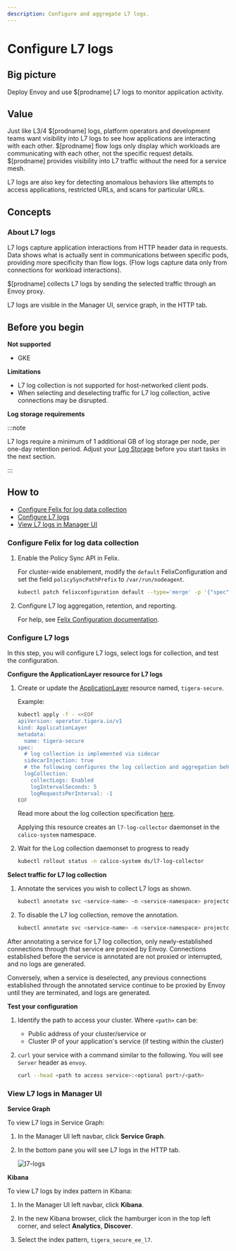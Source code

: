 ```yaml
---
description: Configure and aggregate L7 logs.
---
```


# Configure L7 logs

## Big picture

Deploy Envoy and use $[prodname] L7 logs to monitor application activity.

## Value

Just like L3/4 $[prodname] logs, platform operators and
development teams want visibility into L7 logs to see how applications are interacting with each
other. $[prodname] flow logs only display which workloads are communicating
with each other, not the specific request details. $[prodname] provides visibility into L7 traffic without the need for a service mesh.

L7 logs are also key for detecting anomalous behaviors like attempts to
access applications, restricted URLs, and scans for particular URLs.

## Concepts

### About L7 logs

L7 logs capture application interactions from HTTP header data in requests. Data shows what is actually sent in communications between specific pods, providing more specificity than flow logs. (Flow logs capture data only from connections for workload interactions).

$[prodname] collects L7 logs by sending the selected traffic through an Envoy proxy.

L7 logs are visible in the Manager UI, service graph, in the HTTP tab.

## Before you begin

**Not supported**
- GKE

**Limitations**

- L7 log collection is not supported for host-networked client pods.
- When selecting and deselecting traffic for L7 log collection, active connections may be disrupted.

**Log storage requirements**

:::note

L7 logs require a minimum of 1 additional GB of log storage per node, per one-day retention period. Adjust your [Log Storage](../../../operations/logstorage/adjust-log-storage-size.mdx) before you start tasks in the next section.

:::

## How to
- [Configure Felix for log data collection](#configure-felix-for-log-data-collection)
- [Configure L7 logs](#configure-l7-logs)
- [View L7 logs in Manager UI](#view-l7-logs-in-manager-ui)

### Configure Felix for log data collection

1. Enable the Policy Sync API in Felix.

   For cluster-wide enablement, modify the `default` FelixConfiguration and set the field `policySyncPathPrefix` to `/var/run/nodeagent`.

   ```bash
   kubectl patch felixconfiguration default --type='merge' -p '{"spec":{"policySyncPathPrefix":"/var/run/nodeagent"}}'
   ```

1. Configure L7 log aggregation, retention, and reporting.

   For help, see [Felix Configuration documentation](../../../reference/component-resources/node/felix/configuration.mdx#calico-enterprise-specific-configuration).

### Configure L7 logs

In this step, you will configure L7 logs, select logs for collection, and test the configuration.

**Configure the ApplicationLayer resource for L7 logs**

1. Create or update the [ApplicationLayer](../../../reference/installation/api.mdx#operator.tigera.io/v1.ApplicationLayer) resource named, `tigera-secure`.

   Example:

   ```bash
   kubectl apply -f - <<EOF
   apiVersion: operator.tigera.io/v1
   kind: ApplicationLayer
   metadata:
     name: tigera-secure
   spec:
     # log collection is implemented via sidecar
     sidecarInjection: true
     # the following configures the log collection and aggregation behavior
     logCollection:
       collectLogs: Enabled
       logIntervalSeconds: 5
       logRequestsPerInterval: -1
   EOF
   ```

   Read more about the log collection specification [here](../../../reference/installation/api.mdx#operator.tigera.io/v1.LogCollector).
   
   Applying this resource creates an `l7-log-collector` daemonset in the `calico-system` namespace.

1. Wait for the Log collection daemonset to progress to ready

   ```bash
   kubectl rollout status -n calico-system ds/l7-log-collector
   ```

**Select traffic for L7 log collection**

1. Annotate the services you wish to collect L7 logs as shown.

   ```bash
   kubectl annotate svc <service-name> -n <service-namespace> projectcalico.org/l7-logging=true
   ```

2. To disable the L7 log collection, remove the annotation.

   ```bash
   kubectl annotate svc <service-name> -n <service-namespace> projectcalico.org/l7-logging-
   ```

After annotating a service for L7 log collection, only newly-established connections through that service are proxied by Envoy. Connections established before the service is annotated are not proxied or interrupted, and no logs are generated.

Conversely, when a service is deselected, any previous connections established through the annotated service continue to be proxied by Envoy until they are terminated, and logs are generated.

**Test your configuration**

1. Identify the path to access your cluster. Where `<path>` can be:

   - Public address of your cluster/service
     or
   - Cluster IP of your application's service (if testing within the cluster)

1. `curl` your service with a command similar to the following. You will see `Server` header as `envoy`.

   ```bash
   curl --head <path to access service>:<optional port>/<path>
   ```

### View L7 logs in Manager UI

**Service Graph**

To view L7 logs in Service Graph:

1. In the Manager UI left navbar, click **Service Graph**.
1. In the bottom pane you will see L7 logs in the HTTP tab.

   ![l7-logs](/img/calico-enterprise/l7-logs.png)

**Kibana**

To view L7 logs by index pattern in Kibana:

1. In the Manager UI left navbar, click **Kibana**.

1. In the new Kibana browser, click the hamburger icon in the top left corner, and select **Analytics**, **Discover**.

1. Select the index pattern, `tigera_secure_ee_l7`.

